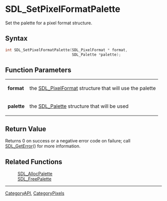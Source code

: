 = SDL_SetPixelFormatPalette =

Set the palette for a pixel format structure.

== Syntax ==

<syntaxhighlight lang='c'>
int SDL_SetPixelFormatPalette(SDL_PixelFormat * format,
                              SDL_Palette *palette);
</syntaxhighlight>

== Function Parameters ==

{|
|'''format'''
|the [[SDL_PixelFormat]] structure that will use the palette
|-
|'''palette'''
|the [[SDL_Palette]] structure that will be used
|}

== Return Value ==

Returns 0 on success or a negative error code on failure; call
[[SDL_GetError]]() for more information.



== Related Functions ==

:[[SDL_AllocPalette]]
:[[SDL_FreePalette]]

----
[[CategoryAPI]], [[CategoryPixels]]



